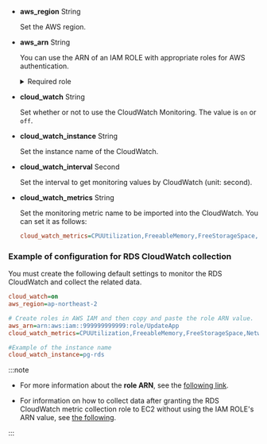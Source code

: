 - **aws_region** <span class='type'>String</span>

  Set the AWS region.

- **aws_arn** <span class='type'>String</span>

  You can use the ARN of an IAM ROLE with appropriate roles for AWS authentication.

  <details>

  <summary>Required role</summary>

  For the roles, the following policies are required.

  | Role                              | Role details                                                     |
  | --------------------------------- | ---------------------------------------------------------------- |
  | rds:DescribeDBInstances           | Collection of the instance class data                            |
  | rds:DescribeDBClusters            | Collection of cluster data when using the autoscale              |
  | rds:DescribeDBLogFiles            | Collection of CloudWatch logs                                    |
  | rds:DownloadDBLogFilePortion      | Collection of CloudWatch logs                                    |
  | ec2:DescribeInstanceTypes         | Collection of CPU counts for each instance class                 |
  | elasticache:DescribeCacheClusters | Collection of instance class data when using the elasticache     |
  | cloudwatch:ListMetrics            | Collection of the list of CloudWatch metrics                     |
  | cloudwatch:GetMetricStatistics    | Collection of the values of the CloudWatch metrics               |
  | logs:DescribeLogStreams           | Collection of CloudWatch logs (in case of using the posted logs) |
  | logs:GetLogEvents                 | Collection of CloudWatch logs (in case of using the posted logs) |

  </details>

- **cloud_watch** <span class='type'>String</span>

  Set whether or not to use the CloudWatch Monitoring. The value is `on` or `off`.

- **cloud_watch_instance** <span class='type'>String</span>

  Set the instance name of the CloudWatch.

- **cloud_watch_interval** <span class='type'>Second</span>

  Set the interval to get monitoring values by CloudWatch (unit: second).

- **cloud_watch_metrics** <span class='type'>String</span>

  Set the monitoring metric name to be imported into the CloudWatch. You can set it as follows:

  ```ini
  cloud_watch_metrics=CPUUtilization,FreeableMemory,FreeStorageSpace,NetworkTransmitThroughput,NetworkReceiveThroughput
  ```

### Example of configuration for RDS CloudWatch collection

You must create the following default settings to monitor the RDS CloudWatch and collect the related data.

```ini title='whatap.conf'
cloud_watch=on
aws_region=ap-northeast-2

# Create roles in AWS IAM and then copy and paste the role ARN value.
aws_arn=arn:aws:iam::999999999999:role/UpdateApp
cloud_watch_metrics=CPUUtilization,FreeableMemory,FreeStorageSpace,NetworkTransmitThroughput,NetworkReceiveThroughput

#Example of the instance name
cloud_watch_instance=pg-rds 
```

:::note

- For more information about the **role ARN**, see the [following link](https://docs.aws.amazon.com/IAM/latest/UserGuide/tutorial_cross-account-with-roles.html).

- For information on how to collect data after granting the RDS CloudWatch metric collection role to EC2 without using the IAM ROLE's ARN value, see [the following](../reference/cloudwatch-metric-guide).

:::
